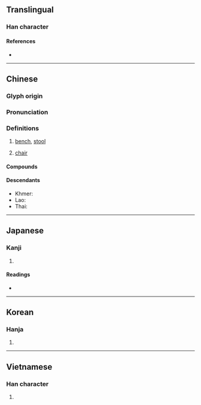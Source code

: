 {{also|櫈}}
{{character info/new}}
==Translingual==

===Han character===
{{Han char|rn=16|rad=几|as=12|sn=14|four=12217|canj=NTHN|ids=⿱登几}}

====References====
* {{Han ref|kx=0134.360|dkj=01797|dj=0300.210|hdz=10278.200|uh=51F3|ud=20979|bh=B9B9|bd=47545}}

----

==Chinese==
{{zh-forms}}

===Glyph origin===
{{Han etym}}

===Pronunciation===
{{zh-pron
|m=dèng
|c=dang3
|mn=ml:tèng
|mc=y
|oc=y
|ma=y
|cat=n
}}

===Definitions===
{{zh-hanzi}}

# [[bench]], [[stool]]
#: {{zh-x|凳子{zi}|bench, stool}}
# {{lb|zh|dialectal}} [[chair]] {{zh-mw|c:張}}
#: {{zh-x|呢 張 凳 真係 好 唔 穩陣。|This chair is really wobbly.|C}}

====Compounds====
{{zh-der|坐冷板凳|冷板凳|凳子|板凳|揩檯抹凳|桯凳|懶凳|春凳|矮凳|條凳|攬凳|捶檯拍凳|梯凳|桌椅板凳|杌凳|黑漆板凳|踏腳凳|老虎凳|鉋凳}}

====Descendants====
* Khmer: {{l|km|តាំង}}
* Lao: {{l|lo|ຕັ່ງ}}
* Thai: {{th-l|ตั่ง}}

{{zh-cat|Furniture}}

----

==Japanese==

===Kanji===
{{ja-kanji|grade=|rs=几12}}

# {{defn|lang=ja|sort=几12}}

====Readings====
* {{ja-readings|on=[[とう]] (tō)|kun=[[ひざかけ]]のたぐい (hizakake-no tagui)}}

----

==Korean==

===Hanja===
{{ko-hanja|hangeul=등}}

# {{defn|lang=ko|sort=几12}}

----

==Vietnamese==

===Han character===
{{vi-readings|rs=几12|hanviet=đắng}}

# {{defn|lang=vi|sort=几12}}

{{cln|vi|Han tu}}
